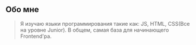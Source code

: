 ## Обо мне

> Я изучаю языки программирования такие как: JS, HTML, CSS(Все на уровне Junior). В общем, самая база для начинающего Frontend'ра.
